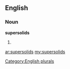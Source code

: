 ==English==

===Noun===
'''supersolids'''

# {{plural of|[[supersolid]]}}

[[Category:English plurals]]

[[ar:supersolids]]
[[my:supersolids]]